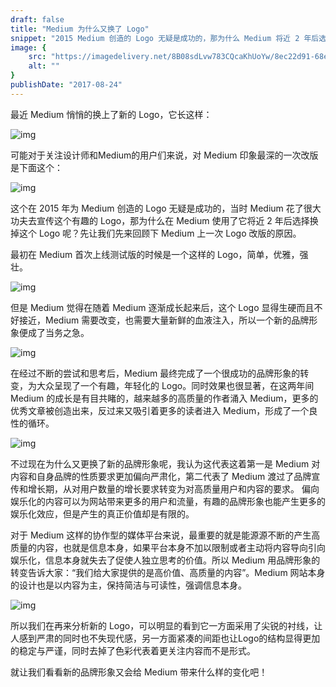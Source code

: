 ```yaml
---
draft: false
title: "Medium 为什么又换了 Logo"
snippet: "2015 Medium 创造的 Logo 无疑是成功的，那为什么 Medium 将近 2 年后选择换掉它呢？"
image: {
    src: "https://imagedelivery.net/8B08sdLvw783CQcaKhUoYw/8ec22d91-68e8-43ff-6aaa-793571bde300/public",
    alt: ""
}
publishDate: "2017-08-24"
---
```



最近 Medium 悄悄的换上了新的 Logo，它长这样：

![img](https://imagedelivery.net/8B08sdLvw783CQcaKhUoYw/5daec52f-2f02-4428-6cdf-256a66fb4f00/public)

可能对于关注设计师和Medium的用户们来说，对 Medium 印象最深的一次改版是下面这个：

![img](https://imagedelivery.net/8B08sdLvw783CQcaKhUoYw/a5dde201-10fd-4f9e-5f8d-6aa17162da00/public)

这个在 2015 年为 Medium 创造的 Logo 无疑是成功的，当时 Medium 花了很大功夫去宣传这个有趣的 Logo，那为什么在 Medium 使用了它将近 2 年后选择换掉这个 Logo 呢？先让我们先来回顾下 Medium 上一次 Logo 改版的原因。

最初在 Medium 首次上线测试版的时候是一个这样的 Logo，简单，优雅，强壮。

![img](https://imagedelivery.net/8B08sdLvw783CQcaKhUoYw/3920697c-9189-4220-413b-70ee8248fc00/public)

但是 Medium 觉得在随着 Medium 逐渐成长起来后，这个 Logo 显得生硬而且不好接近，Medium 需要改变，也需要大量新鲜的血液注入，所以一个新的品牌形象便成了当务之急。

![img](https://imagedelivery.net/8B08sdLvw783CQcaKhUoYw/bd4982d6-cba1-40dd-1c70-681bc896bf00/public)

在经过不断的尝试和思考后，Medium 最终完成了一个很成功的品牌形象的转变，为大众呈现了一个有趣，年轻化的 Logo。同时效果也很显著，在这两年间 Medium 的成长是有目共睹的，越来越多的高质量的作者涌入 Medium，更多的优秀文章被创造出来，反过来又吸引着更多的读者进入 Medium，形成了一个良性的循环。

![img](https://imagedelivery.net/8B08sdLvw783CQcaKhUoYw/9c69c838-0dd6-432f-4cb4-0632eb764f00/public)

不过现在为什么又更换了新的品牌形象呢，我认为这代表这着第一是 Medium 对内容和自身品牌的性质要求更加偏向严肃化，第二代表了 Medium 渡过了品牌宣传和增长期，从对用户数量的增长要求转变为对高质量用户和内容的要求。
偏向娱乐化的内容可以为网站带来更多的用户和流量，有趣的品牌形象也能产生更多的娱乐化效应，但是产生的真正价值却是有限的。

对于 Medium 这样的协作型的媒体平台来说，最重要的就是能源源不断的产生高质量的内容，也就是信息本身，如果平台本身不加以限制或者主动将内容导向引向娱乐化，信息本身就失去了促使人独立思考的价值。所以 Medium 用品牌形象的转变告诉大家：“我们给大家提供的是高价值、高质量的内容”。Medium 网站本身的设计也是以内容为主，保持简洁与可读性，强调信息本身。

![img](https://imagedelivery.net/8B08sdLvw783CQcaKhUoYw/b382e26a-bbec-4a46-fb4f-0b7a02496f00/public)

所以我们在再来分析新的 Logo，可以明显的看到它一方面采用了尖锐的衬线，让人感到严肃的同时也不失现代感，另一方面紧凑的间距也让Logo的结构显得更加的稳定与严谨，同时去掉了色彩代表着更关注内容而不是形式。

就让我们看看新的品牌形象又会给 Medium 带来什么样的变化吧！
